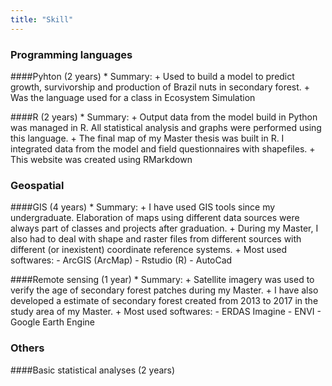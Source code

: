 ```yaml
---
title: "Skill"
---
```


### **Programming languages**
####Pyhton (2 years)
* Summary:
    + Used to build a model to predict growth, survivorship and production of Brazil nuts in secondary forest.
    + Was the language used for a class in Ecosystem Simulation

####R (2 years)
* Summary:
    + Output data from the model build in Python was managed in R. All statistical analysis and graphs were performed using this language.
    + The final map of my Master thesis was built in R. I integrated data from the model and field questionnaires with shapefiles.
    + This website was created using RMarkdown

### **Geospatial**
####GIS (4 years)
* Summary:
    + I have used GIS tools since my undergraduate. Elaboration of maps using different data sources were always part of classes and projects after graduation.
    + During my Master, I also had to deal with shape and raster files from different sources with different (or inexistent) coordinate reference systems.
    + Most used softwares:
        - ArcGIS (ArcMap)
        - Rstudio (R)
        - AutoCad

####Remote sensing (1 year)
* Summary:
    + Satellite imagery was used to verify the age of secondary forest patches during my Master.
    + I have also developed a estimate of secondary forest created from 2013 to 2017 in the study area of my Master.
    + Most used softwares:
        - ERDAS Imagine
        - ENVI
        - Google Earth Engine

### **Others**
####Basic statistical analyses (2 years)

